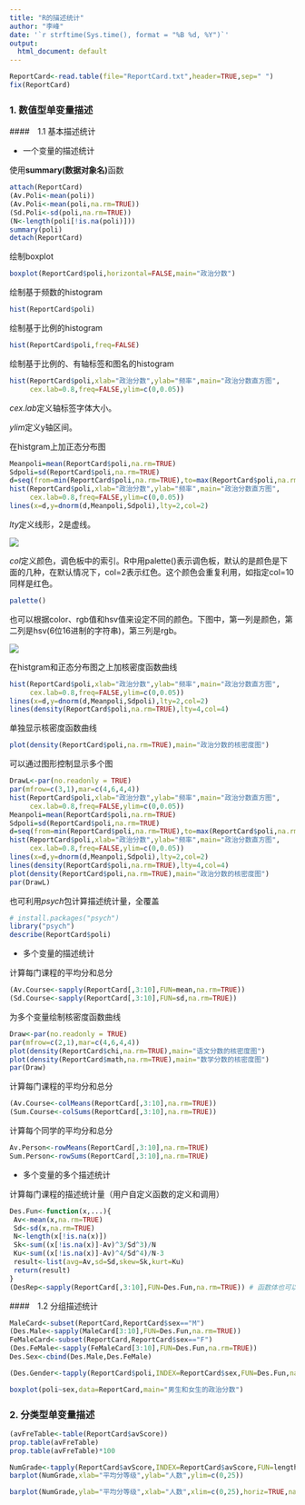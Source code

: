 ```yaml
---
title: "R的描述统计"
author: "李峰"
date: '`r strftime(Sys.time(), format = "%B %d, %Y")`'
output:
  html_document: default
---
```




```r
ReportCard<-read.table(file="ReportCard.txt",header=TRUE,sep=" ")
fix(ReportCard)
```





###  1. 数值型单变量描述


####　1.1 基本描述统计


* 一个变量的描述统计

使用**summary(数据对象名)**函数


```r
attach(ReportCard)
(Av.Poli<-mean(poli))
(Av.Poli<-mean(poli,na.rm=TRUE))
(Sd.Poli<-sd(poli,na.rm=TRUE))
(N<-length(poli[!is.na(poli)]))
summary(poli)
detach(ReportCard)
```


绘制boxplot

```r
boxplot(ReportCard$poli,horizontal=FALSE,main="政治分数")
```

绘制基于频数的histogram

```r
hist(ReportCard$poli)
```

绘制基于比例的histogram

```r
hist(ReportCard$poli,freq=FALSE)
```

绘制基于比例的、有轴标签和图名的histogram

```r
hist(ReportCard$poli,xlab="政治分数",ylab="频率",main="政治分数直方图",
     cex.lab=0.8,freq=FALSE,ylim=c(0,0.05))
```

*cex.lab*定义轴标签字体大小。

*ylim*定义y轴区间。


在histgram上加正态分布图


```r
Meanpoli=mean(ReportCard$poli,na.rm=TRUE)
Sdpoli=sd(ReportCard$poli,na.rm=TRUE)
d=seq(from=min(ReportCard$poli,na.rm=TRUE),to=max(ReportCard$poli,na.rm=TRUE),by=1)
hist(ReportCard$poli,xlab="政治分数",ylab="频率",main="政治分数直方图",
     cex.lab=0.8,freq=FALSE,ylim=c(0,0.05))
lines(x=d,y=dnorm(d,Meanpoli,Sdpoli),lty=2,col=2)
```

*lty*定义线形，2是虚线。

![ ](http://i4.buimg.com/567571/09d72584aa4bd1c8.png)

*col*定义颜色，调色板中的索引。R中用palette()表示调色板，默认的是颜色是下面的几种，在默认情况下，col=2表示红色。这个颜色会重复利用，如指定col=10同样是红色。


```r
palette()
```


也可以根据color、rgb值和hsv值来设定不同的颜色。下图中，第一列是颜色，第二列是hsv(6位16进制的字符串)，第三列是rgb。

![ ](http://www.biostatistic.net/data/attachment/forum/201112/30/161641uv2llrc2pu1plpp6.jpg)




在histgram和正态分布图之上加核密度函数曲线

```r
hist(ReportCard$poli,xlab="政治分数",ylab="频率",main="政治分数直方图",
     cex.lab=0.8,freq=FALSE,ylim=c(0,0.05))
lines(x=d,y=dnorm(d,Meanpoli,Sdpoli),lty=2,col=2)
lines(density(ReportCard$poli,na.rm=TRUE),lty=4,col=4)
```


单独显示核密度函数曲线

```r
plot(density(ReportCard$poli,na.rm=TRUE),main="政治分数的核密度图")
```


可以通过图形控制显示多个图

```r
DrawL<-par(no.readonly = TRUE)
par(mfrow=c(3,1),mar=c(4,6,4,4))
hist(ReportCard$poli,xlab="政治分数",ylab="频率",main="政治分数直方图",
     cex.lab=0.8,freq=FALSE,ylim=c(0,0.05))
Meanpoli=mean(ReportCard$poli,na.rm=TRUE)
Sdpoli=sd(ReportCard$poli,na.rm=TRUE)
d=seq(from=min(ReportCard$poli,na.rm=TRUE),to=max(ReportCard$poli,na.rm=TRUE),by=1)
hist(ReportCard$poli,xlab="政治分数",ylab="频率",main="政治分数直方图",
     cex.lab=0.8,freq=FALSE,ylim=c(0,0.05))
lines(x=d,y=dnorm(d,Meanpoli,Sdpoli),lty=2,col=2)
lines(density(ReportCard$poli,na.rm=TRUE),lty=4,col=4)
plot(density(ReportCard$poli,na.rm=TRUE),main="政治分数的核密度图")
par(DrawL)
```




也可利用*psych*包计算描述统计量，全覆盖

```r
# install.packages("psych")
library("psych")
describe(ReportCard$poli)
```


* 多个变量的描述统计

计算每门课程的平均分和总分

```r
(Av.Course<-sapply(ReportCard[,3:10],FUN=mean,na.rm=TRUE))
(Sd.Course<-sapply(ReportCard[,3:10],FUN=sd,na.rm=TRUE))
```


为多个变量绘制核密度函数曲线

```r
Draw<-par(no.readonly = TRUE)
par(mfrow=c(2,1),mar=c(4,6,4,4))
plot(density(ReportCard$chi,na.rm=TRUE),main="语文分数的核密度图")
plot(density(ReportCard$math,na.rm=TRUE),main="数学分数的核密度图")
par(Draw)
```



计算每门课程的平均分和总分

```r
(Av.Course<-colMeans(ReportCard[,3:10],na.rm=TRUE))
(Sum.Course<-colSums(ReportCard[,3:10],na.rm=TRUE))  
```

计算每个同学的平均分和总分

```r
Av.Person<-rowMeans(ReportCard[,3:10],na.rm=TRUE)
Sum.Person<-rowSums(ReportCard[,3:10],na.rm=TRUE)
```



* 多个变量的多个描述统计

计算每门课程的描述统计量（用户自定义函数的定义和调用）

```r
Des.Fun<-function(x,...){
 Av<-mean(x,na.rm=TRUE)
 Sd<-sd(x,na.rm=TRUE)
 N<-length(x[!is.na(x)])
 Sk<-sum((x[!is.na(x)]-Av)^3/Sd^3)/N
 Ku<-sum((x[!is.na(x)]-Av)^4/Sd^4)/N-3
 result<-list(avg=Av,sd=Sd,skew=Sk,kurt=Ku)
 return(result)
}
(DesRep<-sapply(ReportCard[,3:10],FUN=Des.Fun,na.rm=TRUE)) # 函数体也可以传递
```



####　1.2 分组描述统计


```r
MaleCard<-subset(ReportCard,ReportCard$sex=="M")
(Des.Male<-sapply(MaleCard[3:10],FUN=Des.Fun,na.rm=TRUE))
FeMaleCard<-subset(ReportCard,ReportCard$sex=="F")
(Des.FeMale<-sapply(FeMaleCard[3:10],FUN=Des.Fun,na.rm=TRUE))
Des.Sex<-cbind(Des.Male,Des.FeMale)
```


```r
(Des.Gender<-tapply(ReportCard$poli,INDEX=ReportCard$sex,FUN=Des.Fun,na.rm=TRUE))
```


```r
boxplot(poli~sex,data=ReportCard,main="男生和女生的政治分数")
```




###  2. 分类型单变量描述


```r
(avFreTable<-table(ReportCard$avScore))
prop.table(avFreTable)
prop.table(avFreTable)*100
```


```r
NumGrade<-tapply(ReportCard$avScore,INDEX=ReportCard$avScore,FUN=length)
barplot(NumGrade,xlab="平均分等级",ylab="人数",ylim=c(0,25))
```


```r
barplot(NumGrade,ylab="平均分等级",xlab="人数",xlim=c(0,25),horiz=TRUE,names.arg=c("良","中","及格","不及格"))
```


